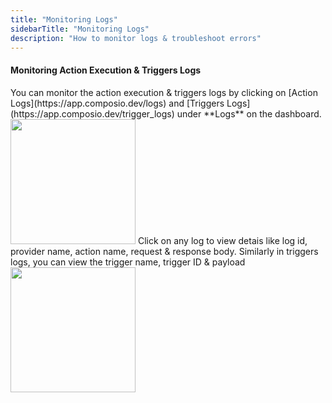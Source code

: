 ```yaml
---
title: "Monitoring Logs"
sidebarTitle: "Monitoring Logs"
description: "How to monitor logs & troubleshoot errors"
---
```


#### Monitoring Action Execution & Triggers Logs
<Steps>
<Step title="Head over to Dashboard">
You can monitor the action execution & triggers logs by clicking on [Action Logs](https://app.composio.dev/logs) and [Triggers Logs](https://app.composio.dev/trigger_logs) under **Logs** on the dashboard.
<img height="200" src="enterprise/media/manage-projects/logs-1.jpg" />
</Step>
<Step title="Click on any log to view details">
Click on any log to view detais like log id, provider name, action name, request & response body. Similarly in triggers logs, you can view the trigger name, trigger ID & payload
<img height="200" src="enterprise/media/manage-projects/logs-2.jpg" />
</Step>
</Steps>
